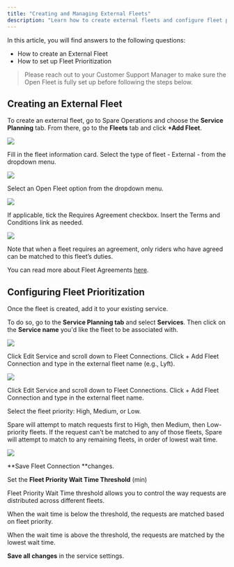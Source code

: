 ```yaml
---
title: "Creating and Managing External Fleets"
description: "Learn how to create external fleets and configure fleet prioritization for optimal ride distribution"
---
```


In this article, you will find answers to the following questions:

- How to create an External Fleet
- How to set up Fleet Prioritization

> Please reach out to your Customer Support Manager to make sure the Open Fleet is fully set up before following the steps below.

## Creating an External Fleet

To create an external fleet, go to Spare Operations and choose the **Service Planning** tab. From there, go to the **Fleets** tab and click **+Add Fleet**.

![](https://spare-74fa64f80617.intercom-attachments-1.com/i/o/970052981/3367afbab3410f7ffaf8a0d6/2hivR7dLhbW8wx65uwXMPZ-uh0OoV-ft8Q.png?expires=1753820100&signature=3ce6fb7bdd2e0fef77f8a5bf265da12098c0659c043063f8ecfd11c87c7526b6&req=fScnFsx8lIleFb4f3HP0gJeEqpq%2BqqOZRK4Q%2BfoGw2YNTbgo%2Bopf%2FIUG8m%2BR%0Abgg%3D%0A)

Fill in the fleet information card. Select the type of fleet - External -  from the dropdown menu.

![](https://spare-74fa64f80617.intercom-attachments-1.com/i/o/970052990/78c649aa985934afa11eccce/axU14Uha2l5XSKSy4pz3p3Uh2CMRQW6STw.png?expires=1753820100&signature=f0c20ecde8a2f279c38e07e0abba1e028658553d9d8abeb93c1c95d1d7cc8981&req=fScnFsx8lIhfFb4f3HP0gBru9%2FHtD3N6Lfth7Qx6paz2xWs9Eh7Z8R%2FDNKUx%0AdZ4%3D%0A)

Select an Open Fleet option from the dropdown menu.

![](https://spare-74fa64f80617.intercom-attachments-1.com/i/o/970053000/cd6e7c360cf3fd402271a801/2UNKe66rLLVfglHL9D3aDrVC1fqAW3KtaQ.png?expires=1753820100&signature=34f5aac156eae941fd66e1b107dd252910c6321bb00139bc4f9b75964ebb3827&req=fScnFsx9nYFfFb4f3HP0gP2KiiY%2FRDrc7ciTxsBgUTSc5ssNaIpvh8FdobDf%0A5GI%3D%0A)

If applicable, tick the Requires Agreement checkbox. Insert the Terms and Conditions link as needed.

![](https://spare-74fa64f80617.intercom-attachments-1.com/i/o/970053010/73f1ab5d83ed3951b293a028/CliZKHgMkbLZ51ukAkU4e830QDcBRPQD6g.png?expires=1753820100&signature=f0f43595eaad7af1ca64bdee1a38244aa42dfd78c85d93b35ed92fc653ab59b7&req=fScnFsx9nYBfFb4f3HP0gD2T%2BtRtYEyMTMMw%2BWROXgQ0soP%2F2IZao6yG4eQ5%0AGFE%3D%0A)

Note that when a fleet requires an agreement, only riders who have agreed can be matched to this fleet’s duties.

You can read more about Fleet Agreements [here](https://help.sparelabs.com/en/articles/8967671-managing-fleets).

## Configuring Fleet Prioritization

Once the fleet is created, add it to your existing service.

To do so, go to the **Service Planning tab** and select **Services**. Then click on the **Service name** you'd like the fleet to be associated with.

![](https://spare-74fa64f80617.intercom-attachments-1.com/i/o/970053026/318365d624ff856c267af9b6/_J0e1dKs7ttxNq1KD8B9v9i2pk15rJIwpg.png?expires=1753820100&signature=b1d24540db5adee7dfdd682d748f7a3d59d226740ee067256aa37614c8724c79&req=fScnFsx9nYNZFb4f3HP0gIJCMX9SLY2%2B5hMJfQbqwm%2FiQsKTKIGemj0lf5Sl%0A2lQ%3D%0A)

Click Edit Service and scroll down to Fleet Connections. Click + Add Fleet Connection and type in the external fleet name (e.g., Lyft).

![](https://spare-74fa64f80617.intercom-attachments-1.com/i/o/970053034/09e61cdd853943fbfdb026f0/fOUeyYdn42BX-TND0XH6P1vkdFaHHxdyvQ.png?expires=1753820100&signature=cf2ef7b561067bd57eafe9401d555154ad5c0ca0b82d73cb4dfea0cee4986f96&req=fScnFsx9nYJbFb4f3HP0gFkIdjo622Ih3qEf1Koa0oCqxKMySUgVLVk8IT3X%0A94s%3D%0A)

Click Edit Service and scroll down to Fleet Connections. Click + Add Fleet Connection and type in the external fleet name.

Select the fleet priority: High, Medium, or Low.

Spare will attempt to match requests first to High, then Medium, then Low-priority fleets. If the request can't be matched to any of those fleets, Spare will attempt to match to any remaining fleets, in order of lowest wait time.

![](https://spare-74fa64f80617.intercom-attachments-1.com/i/o/970053042/1eaeb838bd17c6b9c00cbd7a/mth35tuK4xo75e9pZG7YXBH5oaTCFO55Ag.png?expires=1753820100&signature=178e96b0ef72bf138016693c7d1439fdec6b71c264411fbd17606b2312b04912&req=fScnFsx9nYVdFb4f3HP0gPELxF5apV43XZ2TRyciPpq4OnXdmciQIZKNIve6%0A0s8%3D%0A)

**Save Fleet Connection **changes. 

Set the **Fleet Priority Wait Time Threshold** (min)

Fleet Priority Wait Time threshold allows you to control the way requests are distributed across different fleets.

When the wait time is below the threshold, the requests are matched based on fleet priority.

When the wait time is above the threshold, the requests are matched by the lowest wait time.

**Save all changes** in the service settings.

​

​
